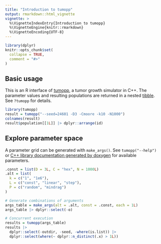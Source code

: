 ```yaml
---
title: "Introduction to tumopp"
output: rmarkdown::html_vignette
vignette: >
  %\VignetteIndexEntry{Introduction to tumopp}
  %\VignetteEngine{knitr::rmarkdown}
  %\VignetteEncoding{UTF-8}
---
```


```r
library(dplyr)
knitr::opts_chunk$set(
  collapse = TRUE,
  comment = "#>"
)
```

## Basic usage

This is an R interface of [tumopp](https://github.com/heavywatal/tumopp),
a tumor growth simulator in C++.
The parameter values and resulting populations are returned in a nested [tibble](https://tibble.tidyverse.org/).
See `?tumopp` for details.

```r
library(tumopp)
result = tumopp("--seed=24601 -D3 -Cmoore -k10 -N1000")
colnames(result)
result$population[[1L]] |> dplyr::arrange(id)
```

## Explore parameter space

A parameter grid can be generated with `make_args()`.
See `tumopp("--help")` or
[C++ library documentation generated by doxygen](https://heavywatal.github.io/tumopp/group__params.html)
for available parameters.

```r
.const = list(D = 3L, C = "hex", N = 1000L)
.alt = list(
  k = c("1", "1e6"),
  L = c("const", "linear", "step"),
  P = c("random", "mindrag")
)

# Generate combinations of arguments
args_table = make_args(alt = .alt, const = .const, each = 1L)
args_table |> dplyr::select(-o)

# Concurrent execution
results = tumopp(args_table)
results |>
  dplyr::select(-outdir, -seed, -where(is.list)) |>
  dplyr::select(where(~ dplyr::n_distinct(.x) > 1L))
```
